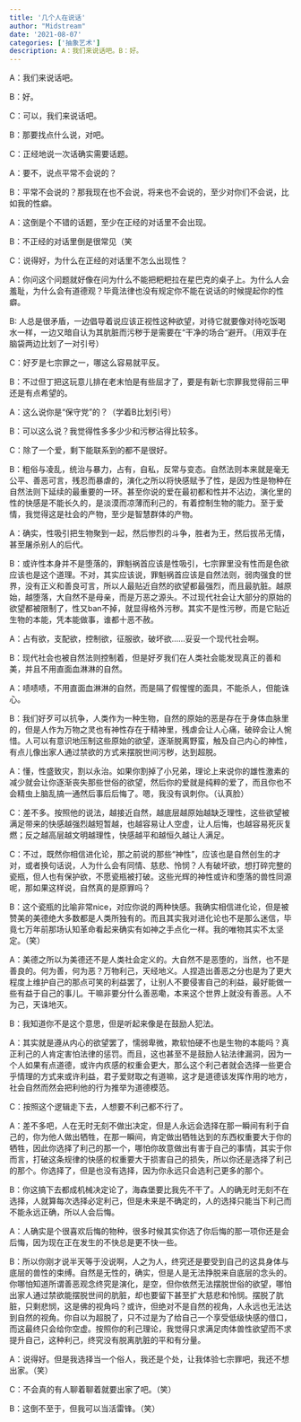 ```yaml
---
title: '几个人在说话'
author: "Midstream"
date: '2021-08-07'
categories: ['抽象艺术']
description: A：我们来说话吧。B：好。
---
```

A：我们来说话吧。


B：好。


C：可以，我们来说话吧。


B：那要找点什么说，对吧。


C：正经地说一次话确实需要话题。


A：要不，说点平常不会说的？


B：平常不会说的？那我现在也不会说，将来也不会说的，至少对你们不会说，比如我的性癖。


A：这倒是个不错的话题，至少在正经的对话里不会出现。


B：不正经的对话里倒是很常见（笑


C：说得好，为什么在正经的对话里不怎么出现性？


A：你问这个问题就好像在问为什么不能把粑粑拉在星巴克的桌子上。为什么人会羞耻，为什么会有道德观？毕竟法律也没有规定你不能在说话的时候提起你的性癖。


B:
人总是很矛盾，一边倡导着说应该正视性这种欲望，对待它就要像对待吃饭喝水一样，一边又暗自认为其肮脏而污秽于是需要在“干净的场合“避开。（用双手在脑袋两边比划了一对引号）


C：好歹是七宗罪之一，哪这么容易就平反。


B：不过但丁把这玩意儿排在老末怕是有些屈才了，要是有新七宗罪我觉得前三甲还是有点希望的。


A：这么说你是“保守党”的？（学着B比划引号）


B：可以这么说？我觉得性多多少少和污秽沾得比较多。


C：除了一个爱，剩下能联系到的都不是很好。


B：粗俗与凌乱，统治与暴力，占有，自私，反常与变态。自然法则本来就是毫无公平、善恶可言，残忍而暴虐的，演化之所以将快感赋予了性，是因为性是物种在自然法则下延续的最重要的一环。甚至你说的爱在最初都和性并不沾边，演化里的性的快感是不能长久的，是淡漠而凉薄而利己的，有着控制生物的能力。至于爱情，我觉得这是社会的产物，至少是智慧群体的产物。


A：确实，性吸引把生物聚到一起，然后惨烈的斗争，胜者为王，然后拔吊无情，甚至屠杀别人的后代。


B：或许性本身并不是堕落的，罪魁祸首应该是性吸引，七宗罪里没有性而是色欲应该也是这个道理。不对，其实应该说，罪魁祸首应该是自然法则，弱肉强食的世界，没有正义和善良可言，所以人最贴近自然的欲望都最强烈，而且最肮脏。越原始，越堕落，大自然不是母亲，而是万恶之源头。不过现代社会让大部分的原始的欲望都被限制了，性又ban不掉，就显得格外污秽。其实不是性污秽，而是它贴近生物的本能，凭本能做事，谁都十恶不赦。


A：占有欲，支配欲，控制欲，征服欲，破坏欲……妥妥一个现代社会啊。


B：现代社会也被自然法则控制着，但是好歹我们在人类社会能发现真正的善和美，并且不用直面血淋淋的自然。


A：啧啧啧，不用直面血淋淋的自然，而是隔了假惺惺的面具，不能杀人，但能诛心。


B：我们好歹可以抗争，人类作为一种生物，自然的原始的恶是存在于身体血脉里的，但是人作为万物之灵也有神性存在于精神里，残虐会让人心痛，破碎会让人惋惜。人可以有意识地压制这些原始的欲望，逐渐脱离野蛮，触及自己内心的神性，有点儿像出家人通过禁欲的方式来摆脱世间污秽，达到超脱。


A：懂，性盛致灾，割以永治。如果你割掉了小兄弟，理论上来说你的雄性激素的减少就会让你逐渐丧失那些世俗的欲望，然后你的爱就是纯粹的爱了，而且你也不会精虫上脑乱搞一通然后事后后悔了。嗯，我没有讽刺你。（认真脸）


C：差不多。按照他的说法，越接近自然，越底层越原始越缺乏理性，这些欲望被满足带来的快感越强烈越短暂越，也越容易让人空虚，让人后悔，也越容易死灰复燃；反之越高层越文明越理性，快感越平和越恒久越让人满足。


C：不过，既然你相信进化论，那之前说的那些“神性”，应该也是自然创生的才对，或者换句话说，人为什么会有同情、慈悲、怜悯？人有破坏欲，想打碎完整的瓷瓶，但人也有保护欲，不愿瓷瓶被打破。这些光辉的神性或许和堕落的兽性同源呢，那如果这样说，自然真的是原罪吗？


B：这个瓷瓶的比喻非常nice，对应你说的两种快感。我确实相信进化论，但是被赞美的美德绝大多数都是人类所独有的。而且其实我对进化论也不是那么迷信，毕竟七万年前那场认知革命看起来确实有如神之手点化一样。我的唯物其实不太坚定。（笑）


A：美德之所以为美德还不是人类社会定义的。大自然不是恶堕的，当然，也不是善良的。何为善，何为恶？万物利己，天经地义。人捏造出善恶之分也是为了更大程度上维护自己的那点可笑的利益罢了，让别人不要侵害自己的利益，最好能做一些有益于自己的事儿。干嘛非要分什么善恶嘞，本来这个世界上就没有善恶。人不为己，天诛地灭。


B：我知道你不是这个意思，但是听起来像是在鼓励人犯法。


A：其实就是遵从内心的欲望罢了，懦弱卑微，欺软怕硬不也是生物的本能吗？真正利己的人肯定害怕法律的惩罚。而且，这也甚至不是鼓励人钻法律漏洞，因为一个人如果有点道德，或许内疚感的权重会更大，那么这个利己者就会选择一些更合乎情理的方式来或许利益，君子爱财取之有道嘛，这才是道德该发挥作用的地方，社会自然而然会把利他的行为推举为道德模范。


C：按照这个逻辑走下去，人想要不利己都不行了。


A：差不多吧，人在无时无刻不做出决定，但是人永远会选择在那一瞬间有利于自己的，你为他人做出牺牲，在那一瞬间，肯定做出牺牲达到的东西权重要大于你的牺牲，因此你选择了利己的那一个，哪怕你故意做出有害于自己的事情，其实于你而言，打破这条规律的快感的权重要大于损害自己的损失，所以你还是选择了利己的那个。你选择了，但是也没有选择，因为你永远只会选利己更多的那个。


B：你这搞下去都成机械决定论了，海森堡要比我先不干了。人的确无时无刻不在选择，人就算每次选择必定利己，但是未来是不确定的，人的选择只能当下利己而不能永远正确，所以人会后悔。


A：人确实是个很喜欢后悔的物种，很多时候其实你选了你后悔的那一项你还是会后悔，因为现在正在发生的不快总是更不快一些。


B：所以你刚才说半天等于没说啊，人之为人，终究还是要受到自己的这具身体与底层的兽性的束缚。自然是无性的，确实，但是人是无法挣脱来自底层的念头的。你哪怕知道所谓善恶观念终究是演化，是空，但你依然无法摆脱世俗的欲望，哪怕出家人通过禁欲能摆脱世间的肮脏，却也要留下甚至扩大慈悲和怜悯。摆脱了肮脏，只剩悲悯，这是佛的视角吗？或许，但绝对不是自然的视角，人永远也无法达到自然的视角。你自以为超脱了，只不过是为了给自己一个享受低级快感的借口，而这最终只会给你空虚。按照你的利己理论，我觉得只求满足肉体兽性欲望而不求提升自己，这种利己，终究没有脱离肮脏的平和有分量。


A：说得好。但是我选择当一个俗人，我还是个处，让我体验七宗罪吧，我还不想出家。（笑）


C：不会真的有人聊着聊着就要出家了吧。（笑）


B：这倒不至于，但我可以当活雷锋。（笑）